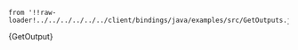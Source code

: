     from '!!raw-loader!../../../../../../client/bindings/java/examples/src/GetOutputs.java';

<CodeBlock className="language-java">
    {GetOutput}
</CodeBlock>